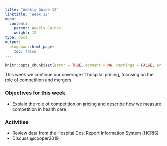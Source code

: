 ```yaml
---
title: "Weekly Guide 12"
linktitle: "Week 12"
menu:
  content:
    parent: Weekly Guides
    weight: 12
type: docs
output:
  blogdown::html_page:
    toc: false
---
```


```r
knitr::opts_chunk$set(error = TRUE, comment = NA, warnings = FALSE, errors = FALSE, messages = FALSE, tidy = FALSE, echo = FALSE)
```

This week we continue our coverage of hospital pricing, focusing on the role of competition and mergers.

### Objectives for this week

- Explain the role of competition on pricing and describe how we measure competition in health care


### Activities
- Review data from the Hospital Cost Report Information System (HCRIS)
- Discuss @cooper2019

